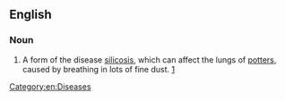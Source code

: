 ==English==
{{wikipedia}}

===Noun===
{{en-noun|-|head=[[potter]]'s [[rot]]}}
# {{lb|en|British}} A form of the disease [[silicosis]], which can affect the lungs of [[potter]]s, caused by breathing in lots of fine dust. [http://www.stoke.gov.uk/ccm/museums/museum/2006/gladstone-pottery-museum/information-sheets/health-risks-in-a-victorian-pottery-factory.en]
[[Category:en:Diseases]]